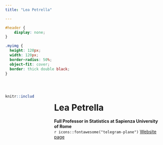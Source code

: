 ```yaml
---
title: "Lea Petrella"

---
```


```css
#header {
    display: none;
}
```

```css
.myimg {
  height: 120px;
  width: 120px;
  border-radius: 50%;
  object-fit: cover;
  border: thick double black;
}
```
<br>

:::: {.columns}

::: {.column width="20%"}
```r
knitr::include_graphics("images/petrella.jpeg")
``` 
:::

::: {.column width="5%"}

:::

::: {.column width="75%"}
# Lea Petrella 

**Full Professor in Statistics at Sapienza University of Rome**
<!-- <br> -->
<br>
`r icons::fontawesome("telegram-plane")` [Website page](https://web.uniroma1.it/memotef/users/petrella-lea) 

<!--`r icons::fontawesome("at")` [lea.petrella@uniroma1.it](mailto:lea.petrella@uniroma1.it) -->
:::

::::
